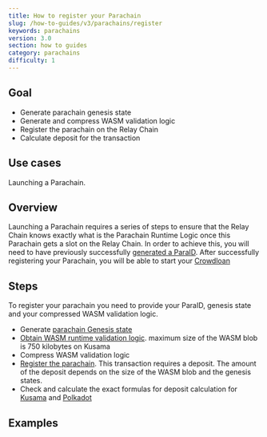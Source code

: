 ```yaml
---
title: How to register your Parachain
slug: /how-to-guides/v3/parachains/register
keywords: parachains
version: 3.0
section: how to guides
category: parachains
difficulty: 1
---
```


## Goal

- Generate parachain genesis state
- Generate and compress WASM validation logic
- Register the parachain on the Relay Chain
- Calculate deposit for the transaction

## Use cases

Launching a Parachain.

## Overview

Launching a Parachain requires a series of steps to ensure that the Relay Chain
knows exactly what is the Parachain Runtime Logic once this Parachain gets a
slot on the Relay Chain. In order to achieve this, you will need to have
previously successfully [generated a ParaID][register-paraid]. After
successfully registering your Parachain, you will be able to start your
[Crowdloan][crowdloan-paraid]

## Steps

To register your parachain you need to provide your ParaID, genesis state and
your compressed WASM validation logic.

- Generate
  [parachain Genesis state](https://substrate.dev/cumulus-workshop/#/en/3-parachains/1-launch?id=generate-parachain-genesis-state)
- [Obtain WASM runtime validation logic](https://substrate.dev/cumulus-workshop/#/en/3-parachains/1-launch?id=obtain-wasm-runtime-validation-function).
  maximum size of the WASM blob is 750 kilobytes on Kusama
- Compress WASM validation logic
- [Register the parachain](https://substrate.dev/cumulus-workshop/#/en/3-parachains/2-register?id=parachain-registration).
  This transaction requires a deposit. The amount of the deposit depends on the
  size of the WASM blob and the genesis states.
- Check and calculate the exact formulas for deposit calculation for
  [Kusama](https://github.com/paritytech/polkadot/blob/04b2383ba6685bacc63a2eb4a1949aebadbc624b/runtime/kusama/src/constants.rs#L26)
  and
  [Polkadot](https://github.com/paritytech/polkadot/blob/04b2383ba6685bacc63a2eb4a1949aebadbc624b/runtime/polkadot/src/constants.rs#L27)

## Examples

[register-paraid]: https://substrate.dev/substrate-how-to-guides/docs/parachains/c-registration/register-paraid
[crowdloan-paraid]: https://wiki.polkadot.network/docs/learn-crowdloans
